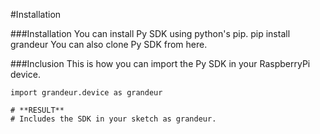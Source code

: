 #Installation

###Installation
You can install Py SDK using python's pip.
pip install grandeur
You can also clone Py SDK from here.

###Inclusion
This is how you can import the Py SDK in your RaspberryPi device.

```
import grandeur.device as grandeur

# **RESULT**
# Includes the SDK in your sketch as grandeur.
```